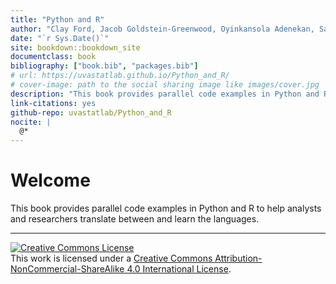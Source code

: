 ```yaml
--- 
title: "Python and R"
author: "Clay Ford, Jacob Goldstein-Greenwood, Oyinkansola Adenekan, Samantha Lomuscio"
date: "`r Sys.Date()`"
site: bookdown::bookdown_site
documentclass: book
bibliography: ["book.bib", "packages.bib"]
# url: https://uvastatlab.github.io/Python_and_R/
# cover-image: path to the social sharing image like images/cover.jpg
description: "This book provides parallel code examples in Python and R to help analysts and researchers translate between and learn the languages."
link-citations: yes
github-repo: uvastatlab/Python_and_R
nocite: |
  @*
---
```


# Welcome {-}

This book provides parallel code examples in Python and R to help analysts and researchers translate between and learn the languages.

---

<a rel="license" href="http://creativecommons.org/licenses/by-nc-sa/4.0/"><img alt="Creative Commons License" style="border-width:0" src="https://i.creativecommons.org/l/by-nc-sa/4.0/88x31.png" /></a><br />This work is licensed under a <a rel="license" href="http://creativecommons.org/licenses/by-nc-sa/4.0/">Creative Commons Attribution-NonCommercial-ShareAlike 4.0 International License</a>.

